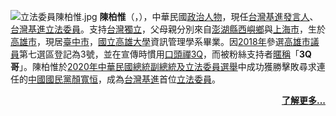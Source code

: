 [[File:立法委員陳柏惟.jpg|none]]
'''陳柏惟'''（{{lang-nan-tw|Tân Pik-uî}}，{{bd|1985年|7月10日|catIdx=C陳}}），中華民國[[政治人物|政治人物]]，現任[[台灣基進|台灣基進]][[發言人|發言人]]、[[台灣基進立法委員|台灣基進立法委員]]。支持[[台灣獨立|台灣獨立]]，父母親分別來自[[澎湖縣|澎湖縣]][[西嶼鄉|西嶼鄉]]與[[上海市|上海市]]，生於[[高雄市_(1979年-2010年)|高雄市]]，現居[[臺中市|臺中市]]，[[國立高雄大學|國立高雄大學]]資訊管理學系畢業。因[[2018年中華民國直轄市議員及縣市議員選舉選舉區投票結果列表|2018年]]參選[[高雄市議員|高雄市議員]]第七選區登記為3號，並在宣傳時慣用[[口頭禪|口頭禪]][[3Q|3Q]]，而被粉絲支持者[[暱稱|暱稱]]「'''3Q哥'''」。陳柏惟於[[2020年中華民國總統副總統及立法委員選舉|2020年中華民國總統副總統及立法委員選舉]]中成功獲勝擊敗尋求連任的[[中國國民黨|中國國民黨]][[顏寬恒|顏寬恒]]，成為[[台灣基進|台灣基進]]首位[[立法委員|立法委員]]。

<div align="right">'''[[陳柏惟|了解更多...]]'''</div>